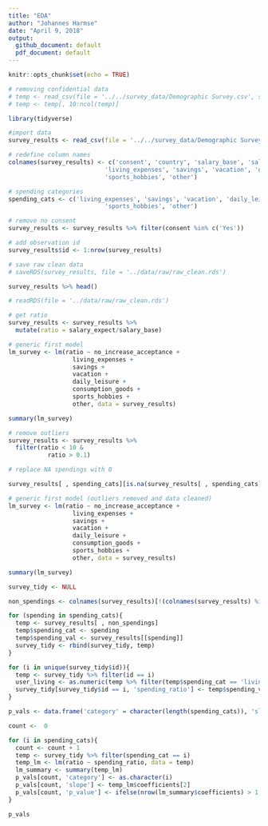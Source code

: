 ```yaml
---
title: "EDA"
author: "Johannes Harmse"
date: "April 9, 2018"
output:
  github_document: default
  pdf_document: default
---
```


```r
knitr::opts_chunk$set(echo = TRUE)
```

```r
# removing confidential data
# temp <- read_csv(file = '../../survey_data/Demographic Survey.csv', skip = 1, header = T)
# temp <- temp[, 10:ncol(temp)]
```


```r
library(tidyverse)
```

```r
#import data
survey_results <- read_csv(file = '../../survey_data/Demographic Survey.csv') # local path - remove identifiers beforehand

# redefine column names
colnames(survey_results) <- c('consent', 'country', 'salary_base', 'salary_expect', 'no_increase_acceptance', 
                           'living_expenses', 'savings', 'vacation', 'daily_leisure', 'consumption_goods', 
                           'sports_hobbies', 'other')

# spending categories
spending_cats <- c('living_expenses', 'savings', 'vacation', 'daily_leisure', 'consumption_goods', 
                           'sports_hobbies', 'other')

# remove no consent
survey_results <- survey_results %>% filter(consent %in% c('Yes'))

# add observation id
survey_results$id <- 1:nrow(survey_results)

# save raw clean data
# saveRDS(survey_results, file = '../data/raw/raw_clean.rds')

survey_results %>% head()
```

```r
# readRDS(file = '../data/raw/raw_clean.rds')
```

```r
# get ratio
survey_results <- survey_results %>% 
  mutate(ratio = salary_expect/salary_base)
```

```r
# generic first model
lm_survey <- lm(ratio ~ no_increase_acceptance + 
                  living_expenses + 
                  savings + 
                  vacation + 
                  daily_leisure + 
                  consumption_goods + 
                  sports_hobbies + 
                  other, data = survey_results)

summary(lm_survey)
```

```r
# remove outliers
survey_results <- survey_results %>% 
  filter(ratio < 10 & 
           ratio > 0.1)

# replace NA spendings with 0

survey_results[ , spending_cats][is.na(survey_results[ , spending_cats])] <- 0
```

```r
# generic first model (outliers removed and data cleaned)
lm_survey <- lm(ratio ~ no_increase_acceptance + 
                  living_expenses + 
                  savings + 
                  vacation + 
                  daily_leisure + 
                  consumption_goods + 
                  sports_hobbies + 
                  other, data = survey_results)

summary(lm_survey)
```

```r
survey_tidy <- NULL

non_spendings <- colnames(survey_results)[!(colnames(survey_results) %in% spending_cats)]

for (spending in spending_cats){
  temp <- survey_results[ , non_spendings]
  temp$spending_cat <- spending
  temp$spending_val <- survey_results[[spending]]
  survey_tidy <- rbind(survey_tidy, temp)
}
```

```r
for (i in unique(survey_tidy$id)){
  temp <- survey_tidy %>% filter(id == i)
  user_living <- as.numeric(temp %>% filter(temp$spending_cat == 'living_expenses') %>% select(spending_val))
  survey_tidy[survey_tidy$id == i, 'spending_ratio'] <- temp$spending_val/user_living
}
```

```r
p_vals <- data.frame('category' = character(length(spending_cats)), 'slope' = numeric(length(spending_cats)), 'p_value' = numeric(length(spending_cats)), stringsAsFactors = FALSE)

count <-  0

for (i in spending_cats){
  count <- count + 1
  temp <- survey_tidy %>% filter(spending_cat == i)
  temp_lm <- lm(ratio ~ spending_ratio, data = temp)
  lm_summary <- summary(temp_lm)
  p_vals[count, 'category'] <- as.character(i)
  p_vals[count, 'slope'] <- temp_lm$coefficients[2]
  p_vals[count, 'p_value'] <- ifelse(nrow(lm_summary$coefficients) > 1, lm_summary$coefficients[2 , 4], NA)
}
```

```r
p_vals
```



